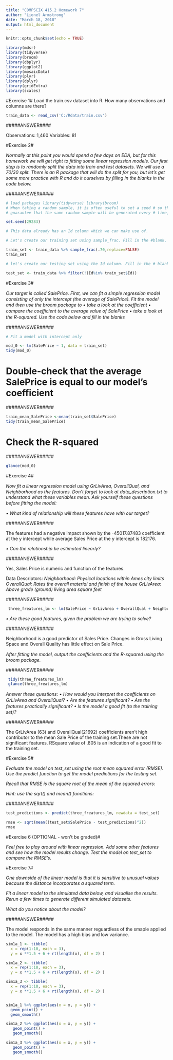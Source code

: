 ```yaml
---
title: "COMPSCIX 415.2 Homework 7"
author: "Lionel Armstrong"
date: "March 18, 2018"
output: html_document
---
```


```r
knitr::opts_chunk$set(echo = TRUE)
```

```r
library(mdsr) 
library(tidyverse)
library(broom)
library(dbplyr)
library(ggplot2)
library(mosaicData)
library(plyr)
library(dplyr)
library(gridExtra)
library(scales)
```

#Exercise 1#
Load the train.csv dataset into R. How many observations and columns are there?
```r
train_data <- read_csv('C:/Rdata/train.csv')
```
#####ANSWER####

Observations: 1,460
Variables: 81

#Exercise 2#

*Normally at this point you would spend a few days on EDA, but for this homework we will get right to ﬁtting some linear regression models. Our ﬁrst step is to randomly split the data into train and test datasets. We will use a 70/30 split. There is an R package that will do the split for you, but let’s get some more practice with R and do it ourselves by ﬁlling in the blanks in the code below.* 

#####ANSWER#####

```r
# load packages library(tidyverse) library(broom)
# When taking a random sample, it is often useful to set a seed # so that your work is reproducible. Setting a seed will  
# guarantee that the same random sample will be generated every # time, so long as you always set the same seed beforehand.  

set.seed(29283)

# This data already has an Id column which we can make use of.

# Let's create our training set using sample_frac. Fill in the #blank. 

train_set <- train_data %>% sample_frac(.70,replace=FALSE)
train_set

# let's create our testing set using the Id column. Fill in the # blanks. 

test_set <- train_data %>% filter(!(Id%in% train_set$Id))
```

#Exercise 3#

*Our target is called SalePrice. First, we can ﬁt a simple regression model consisting of only the intercept (the average of SalePrice). Fit the model and then use the broom package to*
 *• take a look at the coeﬃcient*
 *• compare the coeﬃcient to the average value of SalePrice*
 *• take a look at the R-squared. Use the code below and ﬁll in     the blanks* 

#####ANSWER#####

```r
# Fit a model with intercept only

mod_0 <- lm(SalePrice ~ 1, data = train_set)
tidy(mod_0)

```

# Double-check that the average SalePrice is equal to our  model's coefficient 

#####ANSWER#####

```r
train_mean_SalePrice <-mean(train_set$SalePrice)
tidy(train_mean_SalePrice)
```

# Check the R-squared 

#####ANSWER#####

```r
glance(mod_0)
```

#Exercise 4#

*Now ﬁt a linear regression model using GrLivArea, OverallQual, and Neighborhood as the features. Don’t forget to look at data_description.txt to understand what these variables mean. Ask yourself these questions before ﬁtting the model:*

 *• What kind of relationship will these features have with our target?* 
 
#####ANSWER#####

The features had a negative impact shown by the -45017.87483 coefficient at the y intercept while average Sales Price at the y intercept is 182176.
 
 *• Can the relationship be estimated linearly?*
 
#####ANSWER#####

Yes, Sales Price is numeric and function of the features. 
 
Data Descriptors:
*Neighborhood: Physical locations within Ames city limits* *OverallQual: Rates the overall material and finish of the house*
*GrLivArea: Above grade (ground) living area square feet*
 
#####ANSWER#####

```r
 three_freatures_lm <- lm(SalePrice ~ GrLivArea + OverallQual + Neighborhood, data = train_set) 
``` 

*• Are these good features, given the problem we are trying to solve?* 

#####ANSWER#####

Neighborhood is a good predictor of Sales Price. Changes in Gross Living Space and Overall Quality has little effect on Sale Price.

*After ﬁtting the model, output the coeﬃcients and the R-squared using the broom package.*

#####ANSWER#####

```r
 tidy(three_freatures_lm)
 glance(three_freatures_lm)
``` 

*Answer these questions:* 
 *• How would you interpret the coeﬃcients on GrLivArea and OverallQual?* 
  *• Are the features signiﬁcant?*
  *• Are the features practically signiﬁcant? *
  *• Is the model a good ﬁt (to the training set)?*
  
#####ANSWER#####

The GrLivArea (63) and OverallQual(21692) coefficients aren't high contributor to the mean Sale Price of the training set.These are not significant features. RSquare value of .805 is an indication of a good fit to the training set.

#Exercise 5#

*Evaluate the model on test_set using the root mean* *squared error (RMSE). Use the predict function to* *get the model predictions for the testing set.*
 
*Recall that RMSE is the square root of the mean of the squared errors:* 

*Hint: use the sqrt() and mean() functions:* 

#####ANSWER#####
```r

test_predictions <- predict(three_freatures_lm, newdata = test_set) 

rmse <- sqrt(mean((test_set$SalePrice - test_predictions)^2))
rmse
```

#Exercise 6 (OPTIONAL - won’t be graded)#

*Feel free to play around with linear regression. Add some other features and see how the model results change. Test the model on test_set to compare the RMSE’s*.

#Exercise 7#

*One downside of the linear model is that it is sensitive to unusual values because the distance incorporates a squared term.*

*Fit a linear model to the simulated data below, and visualise the results. Rerun a few times to generate diﬀerent simulated datasets.* 

*What do you notice about the model?*

#####ANSWER#####

The model responds in the same manner reguardless of the smaple applied to the model. The model has a high bias and low variance.

```r

sim1a_1 <- tibble( 
  x = rep(1:10, each = 3),
  y = x **1.5 + 6 + rt(length(x), df = 2) )

sim1a_2 <- tibble( 
  x = rep(1:10, each = 3),
  y = x **1.5 + 6 + rt(length(x), df = 2) )

sim1a_3 <- tibble( 
  x = rep(1:10, each = 3),
  y = x **1.5 + 6 + rt(length(x), df = 2) )


sim1a_1 %>% ggplot(aes(x = x, y = y)) +
  geom_point() +
  geom_smooth()

sim1a_2 %>% ggplot(aes(x = x, y = y)) +
   geom_point() +
   geom_smooth()

sim1a_3 %>% ggplot(aes(x = x, y = y)) +
   geom_point() +
   geom_smooth() 
```

